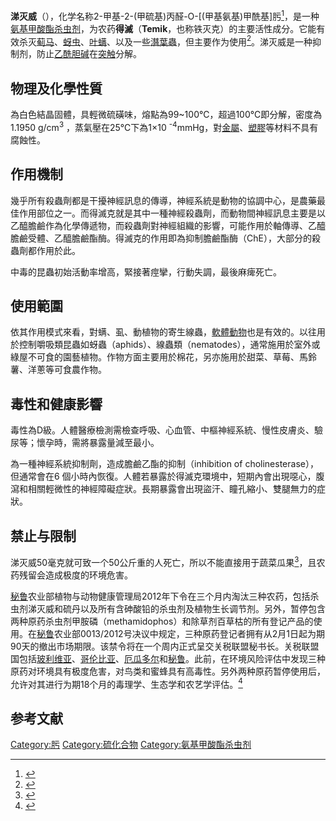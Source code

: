 {{chembox
| verifiedrevid = 477316816
|   Name = 
|   ImageFile = Aldicarb-2D-skeletal.png
|   ImageSize = 200px
|   ImageName = Skeletal formula of aldicarb
|   ImageFile1 = Aldicarb-3D-balls.png
|   ImageSize1 = 200px
|   ImageName1 = Ball-and-stick model of aldicarb
|   IUPACName = 2-Methyl-2-(methylthio)propanal O-(N-methylcarbamoyl)oxime
| OtherNames = Temik 得滅克
| Section1 = {{Chembox Identifiers
|   UNII_Ref = {{fdacite|correct|FDA}}
| UNII = 8V071SH05P
| KEGG_Ref = {{keggcite|correct|kegg}}
| KEGG = C11015
| InChI = 1/C7H14N2O2S/c1-7(2,12-4)5-9-11-6(10)8-3/h5H,1-4H3,(H,8,10)/b9-5+
| SMILES = O=C(O\N=C\C(SC)(C)C)NC
| InChIKey = QGLZXHRNAYXIBU-WEVVVXLNBS
| PubChem = 9570071
| ChEMBL_Ref = {{ebicite|correct|EBI}}
| ChEMBL = 91732
| StdInChI_Ref = {{stdinchicite|correct|chemspider}}
| StdInChI = 1S/C7H14N2O2S/c1-7(2,12-4)5-9-11-6(10)8-3/h5H,1-4H3,(H,8,10)/b9-5+
| StdInChIKey_Ref = {{stdinchicite|correct|chemspider}}
| StdInChIKey = QGLZXHRNAYXIBU-WEVVVXLNSA-N
| CASNo_Ref = {{cascite|correct|CAS}}
| CASNo = 116-06-3
| ChemSpiderID_Ref = {{chemspidercite|correct|chemspider}}
| ChemSpiderID=7844539
  }}
| Section2 = {{Chembox Properties
|   Formula = C<sub>7</sub>H<sub>14</sub>N<sub>2</sub>O<sub>2</sub>S
|   MolarMass = 190.27 克/摩尔
|   Density = 1.195 克/厘米
|   BoilingPt = 分解前沸點
  }}
}}

'''涕灭威'''（{{lang-en|'''Aldicarb'''}}），化学名称2-甲基-2-(甲硫基)丙醛-O-[(甲基氨基)甲酰基]肟<ref>{{cite web|url=http://www.agrolib.org/NZDetail.aspx?id=930100104034|title=涕灭威|publisher=福建省农业科学院|date=|access-date=2015-03-15|archive-url=https://web.archive.org/web/20150402131928/http://www.agrolib.org/NZDetail.aspx?id=930100104034|archive-date=2015-04-02|dead-url=yes}}</ref>，是一种[[氨基甲酸酯|氨基甲酸酯]][[杀虫剂|杀虫剂]]，为农药'''得滅'''（'''Temik'''，也称铁灭克）的主要活性成分。它能有效杀灭[[纓翅目|蓟马]]、[[蚜虫|蚜虫]]、[[二斑叶螨|叶螨]]、{{le|草盲蝽|lygus}}以及一些[[潛葉蟲|潛葉蟲]]，但主要作为{{le|杀线虫剂|nematicide}}使用<ref>{{cite web
| publisher = [http://www.bayercropscienceus.us/ Bayer CropScience]
| url = http://www.bayercropscience.us/products/insecticides/temik/
| title = Temik
| accessdate = 2011-04-01
| archive-date = 2014-07-27
| archive-url = https://web.archive.org/web/20140727033617/http://www.bayercropscience.us/products/insecticides/temik
| dead-url = no
}}</ref>。涕灭威是一种{{le|胆碱脂酶|cholinesterase}}抑制剂，防止[[乙酰胆碱|乙酰胆碱]]在[[突触|突触]]分解。

== 物理及化學性質 ==
為白色結晶固體，具輕微硫磺味，熔點為99~100℃，超過100℃即分解，密度為1.1950 g/cm<sup>3</sup> ，蒸氣壓在25℃下為1×10 <sup>-4</sup>mmHg，對[[金屬|金屬]]、[[塑膠|塑膠]]等材料不具有腐蝕性。

== 作用機制 ==
幾乎所有殺蟲劑都是干擾神經訊息的傳導，神經系統是動物的協調中心，是農藥最佳作用部位之一。而得滅克就是其中一種神經殺蟲劑，而動物間神經訊息主要是以乙醯膽鹼作為化學傳遞物，而殺蟲劑對神經組織的影響，可能作用於軸傳導、乙醯膽鹼受體、乙醯膽鹼酯酶。得滅克的作用即為抑制膽鹼酯酶（ChE），大部分的殺蟲劑都作用於此。

中毒的昆蟲初始活動率增高，緊接著痙攣，行動失調，最後麻痺死亡。

==使用範圍==
依其作用模式來看，對螨、虱、動植物的寄生線蟲，[[軟體動物|軟體動物]]也是有效的。以往用於控制嚼吸類昆蟲如蚜蟲（aphids）、線蟲類（nematodes），通常施用於室外或綠屋不可食的園藝植物。作物方面主要用於棉花，另亦施用於甜菜、草莓、馬鈴薯、洋蔥等可食農作物。

== 毒性和健康影響 ==
毒性為D級。人體醫療檢測需檢查呼吸、心血管、中樞神經系統、慢性皮膚炎、驗尿等；懷孕時，需將暴露量減至最小。

為一種神經系統抑制劑，造成膽鹼乙酯的抑制（inhibition of cholinesterase），但通常會在6 個小時內恢復。人體若暴露於得滅克環境中，短期內會出現噁心，腹瀉和相關輕微性的神經障礙症狀。長期暴露會出現盜汗、瞳孔縮小、雙腿無力的症狀。

== 禁止与限制 ==
涕灭威50毫克就可致一个50公斤重的人死亡，所以不能直接用于蔬菜瓜果<ref>{{cite news|url=http://politics.people.com.cn/n/2013/0505/c70731-21369026.html|title=山东部分姜农用剧毒农药种生姜 称自己都不吃|publisher=人民网|date=2013年5月5日|accessdate=2015年3月15日|archive-date=2018年9月27日|archive-url=https://web.archive.org/web/20180927050852/http://politics.people.com.cn/n/2013/0505/c70731-21369026.html|dead-url=no}}</ref>，且农药残留会造成极度的环境危害。

[[秘鲁|秘鲁]]农业部植物与动物健康管理局2012年下令在三个月内淘汰三种农药，包括杀虫剂涕灭威和硫丹以及所有含砷酸铅的杀虫剂及植物生长调节剂。另外，暂停包含两种原药杀虫剂甲胺磷（methamidophos）和除草剂百草枯的所有登记产品的使用。在[[秘鲁|秘鲁]]农业部0013/2012号决议中规定，三种原药登记者拥有从2月1日起为期90天的撤出市场期限。该禁令将在一个周内正式呈交关税联盟秘书长。关税联盟国包括[[玻利维亚|玻利维亚]]、[[哥伦比亚|哥伦比亚]]、[[厄瓜多尔|厄瓜多尔]]和[[秘鲁|秘鲁]]。此前，在环境风险评估中发现三种原药对环境具有极度危害，对鸟类和蜜蜂具有高毒性。另外两种原药暂停使用后，允许对其进行为期18个月的毒理学、生态学和农艺学评估。<ref>{{cite news|url=http://www.cnnl.tv/news/34/cnnlcon167248.html|title=秘鲁正式淘汰涕灭威等几种农药|publisher=农林卫视|date=2013-02-08|access-date=2015-03-15|archive-url=https://web.archive.org/web/20150402134603/http://www.cnnl.tv/news/34/cnnlcon167248.html|archive-date=2015-04-02|dead-url=yes}}</ref>

==参考文献==
{{reflist}}

{{杀虫剂}}
{{Consumer Food Safety}}
<!--{{Cholinergics}}-->

[[Category:肟|Category:肟]]
[[Category:硫化合物|Category:硫化合物]]
[[Category:氨基甲酸酯杀虫剂|Category:氨基甲酸酯杀虫剂]]